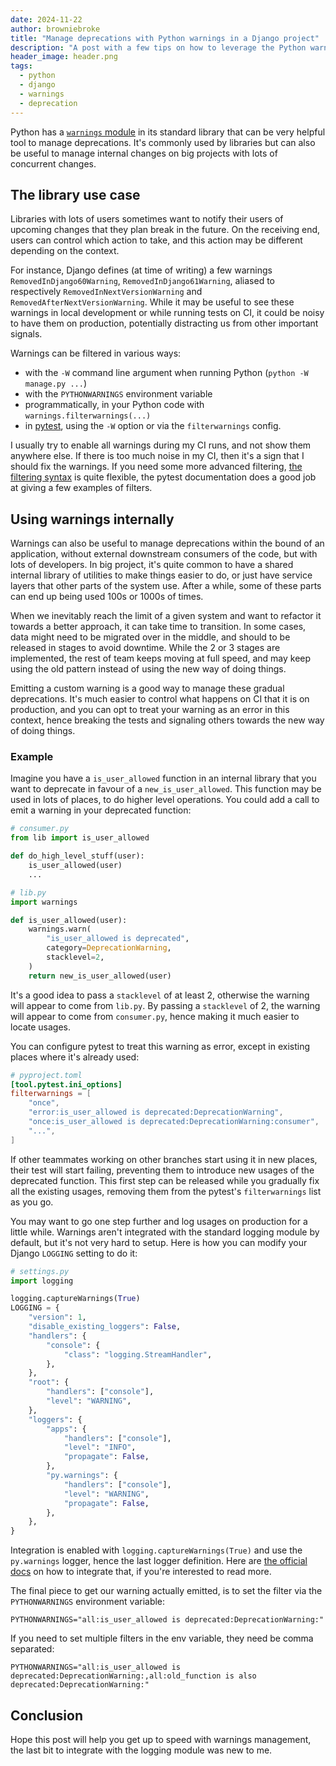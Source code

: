 ```yaml
---
date: 2024-11-22
author: browniebroke
title: "Manage deprecations with Python warnings in a Django project"
description: "A post with a few tips on how to leverage the Python warnings module in a Django project"
header_image: header.png
tags:
  - python
  - django
  - warnings
  - deprecation
---
```


Python has a [`warnings` module](https://docs.python.org/3/library/warnings.html) in its standard library that can be very helpful tool to manage deprecations. It's commonly used by libraries but can also be useful to manage internal changes on big projects with lots of concurrent changes.

## The library use case

Libraries with lots of users sometimes want to notify their users of upcoming changes that they plan break in the future. On the receiving end, users can control which action to take, and this action may be different depending on the context.

For instance, Django defines (at time of writing) a few warnings `RemovedInDjango60Warning`, `RemovedInDjango61Warning`, aliased to respectively `RemovedInNextVersionWarning` and `RemovedAfterNextVersionWarning`. While it may be useful to see these warnings in local development or while running tests on CI, it could be noisy to have them on production, potentially distracting us from other important signals.

Warnings can be filtered in various ways:

- with the `-W` command line argument when running Python (`python -W manage.py ...`)
- with the `PYTHONWARNINGS` environment variable
- programmatically, in your Python code with `warnings.filterwarnings(...)`
- in [pytest](https://docs.pytest.org/en/7.1.x/how-to/capture-warnings.html#controlling-warnings), using the `-W` option or via the `filterwarnings` config.

I usually try to enable all warnings during my CI runs, and not show them anywhere else. If there is too much noise in my CI, then it's a sign that I should fix the warnings. If you need some more advanced filtering, [the filtering syntax](https://docs.python.org/3/library/warnings.html#warning-filter) is quite flexible, the pytest documentation does a good job at giving a few examples of filters.

## Using warnings internally

Warnings can also be useful to manage deprecations within the bound of an application, without external downstream consumers of the code, but with lots of developers. In big project, it's quite common to have a shared internal library of utilities to make things easier to do, or just have service layers that other parts of the system use. After a while, some of these parts can end up being used 100s or 1000s of times.

When we inevitably reach the limit of a given system and want to refactor it towards a better approach, it can take time to transition. In some cases, data might need to be migrated over in the middle, and should to be released in stages to avoid downtime. While the 2 or 3 stages are implemented, the rest of team keeps moving at full speed, and may keep using the old pattern instead of using the new way of doing things.

Emitting a custom warning is a good way to manage these gradual deprecations. It's much easier to control what happens on CI that it is on production, and you can opt to treat your warning as an error in this context, hence breaking the tests and signaling others towards the new way of doing things.

### Example

Imagine you have a `is_user_allowed` function in an internal library that you want to deprecate in favour of a `new_is_user_allowed`. This function may be used in lots of places, to do higher level operations. You could add a call to emit a warning in your deprecated function:

```python
# consumer.py
from lib import is_user_allowed

def do_high_level_stuff(user):
    is_user_allowed(user)
    ...

# lib.py
import warnings

def is_user_allowed(user):
    warnings.warn(
        "is_user_allowed is deprecated",
        category=DeprecationWarning,
        stacklevel=2,
    )
    return new_is_user_allowed(user)
```

It's a good idea to pass a `stacklevel` of at least 2, otherwise the warning will appear to come from `lib.py`. By passing a `stacklevel` of 2, the warning will appear to come from `consumer.py`, hence making it much easier to locate usages.

You can configure pytest to treat this warning as error, except in existing places where it's already used:

```toml
# pyproject.toml
[tool.pytest.ini_options]
filterwarnings = [
    "once",
    "error:is_user_allowed is deprecated:DeprecationWarning",
    "once:is_user_allowed is deprecated:DeprecationWarning:consumer",
    "...",
]
```

If other teammates working on other branches start using it in new places, their test will start failing, preventing them to introduce new usages of the deprecated function. This first step can be released while you gradually fix all the existing usages, removing them from the pytest's `filterwarnings` list as you go.

You may want to go one step further and log usages on production for a little while. Warnings aren't integrated with the standard logging module by default, but it's not very hard to setup. Here is how you can modify your Django `LOGGING` setting to do it:

```python {4,23-27}
# settings.py
import logging

logging.captureWarnings(True)
LOGGING = {
    "version": 1,
    "disable_existing_loggers": False,
    "handlers": {
        "console": {
            "class": "logging.StreamHandler",
        },
    },
    "root": {
        "handlers": ["console"],
        "level": "WARNING",
    },
    "loggers": {
        "apps": {
            "handlers": ["console"],
            "level": "INFO",
            "propagate": False,
        },
        "py.warnings": {
            "handlers": ["console"],
            "level": "WARNING",
            "propagate": False,
        },
    },
}
```

Integration is enabled with `logging.captureWarnings(True)` and use the `py.warnings` logger, hence the last logger definition. Here are [the official docs](https://docs.python.org/3/library/logging.html#integration-with-the-warnings-module) on how to integrate that, if you're interested to read more.

The final piece to get our warning actually emitted, is to set the filter via the `PYTHONWARNINGS` environment variable:

```
PYTHONWARNINGS="all:is_user_allowed is deprecated:DeprecationWarning:"
```

If you need to set multiple filters in the env variable, they need be comma separated:

```
PYTHONWARNINGS="all:is_user_allowed is deprecated:DeprecationWarning:,all:old_function is also deprecated:DeprecationWarning:"
```

## Conclusion

Hope this post will help you get up to speed with warnings management, the last bit to integrate with the logging module was new to me.
